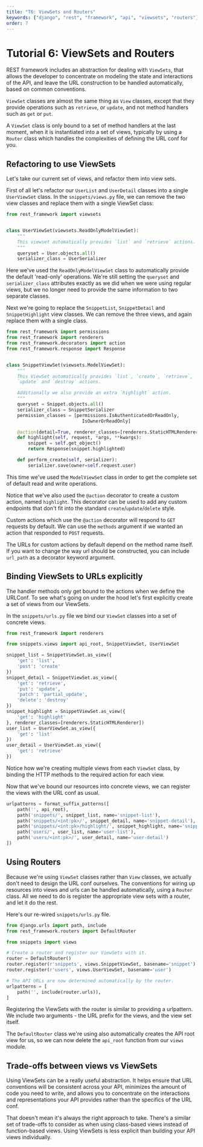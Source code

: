 ```yaml
---
title: "T6: ViewSets and Routers"
keywords: ["django", "rest", "framework", "api", "viewsets", "routers"]
order: 7
---
```


# Tutorial 6: ViewSets and Routers

REST framework includes an abstraction for dealing with `ViewSets`, that allows the developer to concentrate on modeling the state and interactions of the API, and leave the URL construction to be handled automatically, based on common conventions.

`ViewSet` classes are almost the same thing as `View` classes, except that they provide operations such as `retrieve`, or `update`, and not method handlers such as `get` or `put`.

A `ViewSet` class is only bound to a set of method handlers at the last moment, when it is instantiated into a set of views, typically by using a `Router` class which handles the complexities of defining the URL conf for you.

## Refactoring to use ViewSets

Let's take our current set of views, and refactor them into view sets.

First of all let's refactor our `UserList` and `UserDetail` classes into a single `UserViewSet` class. In the `snippets/views.py` file, we can remove the two view classes and replace them with a single ViewSet class:

```python
from rest_framework import viewsets


class UserViewSet(viewsets.ReadOnlyModelViewSet):
    """
    This viewset automatically provides `list` and `retrieve` actions.
    """
    queryset = User.objects.all()
    serializer_class = UserSerializer
```

Here we've used the `ReadOnlyModelViewSet` class to automatically provide the default 'read-only' operations.  We're still setting the `queryset` and `serializer_class` attributes exactly as we did when we were using regular views, but we no longer need to provide the same information to two separate classes.

Next we're going to replace the `SnippetList`, `SnippetDetail` and `SnippetHighlight` view classes.  We can remove the three views, and again replace them with a single class.

```python
from rest_framework import permissions
from rest_framework import renderers
from rest_framework.decorators import action
from rest_framework.response import Response


class SnippetViewSet(viewsets.ModelViewSet):
    """
    This ViewSet automatically provides `list`, `create`, `retrieve`,
    `update` and `destroy` actions.

    Additionally we also provide an extra `highlight` action.
    """
    queryset = Snippet.objects.all()
    serializer_class = SnippetSerializer
    permission_classes = [permissions.IsAuthenticatedOrReadOnly,
                            IsOwnerOrReadOnly]

    @action(detail=True, renderer_classes=[renderers.StaticHTMLRenderer])
    def highlight(self, request, *args, **kwargs):
        snippet = self.get_object()
        return Response(snippet.highlighted)

    def perform_create(self, serializer):
        serializer.save(owner=self.request.user)
```

This time we've used the `ModelViewSet` class in order to get the complete set of default read and write operations.

Notice that we've also used the `@action` decorator to create a custom action, named `highlight`.  This decorator can be used to add any custom endpoints that don't fit into the standard `create`/`update`/`delete` style.

Custom actions which use the `@action` decorator will respond to `GET` requests by default.  We can use the `methods` argument if we wanted an action that responded to `POST` requests.

The URLs for custom actions by default depend on the method name itself. If you want to change the way url should be constructed, you can include `url_path` as a decorator keyword argument.

## Binding ViewSets to URLs explicitly

The handler methods only get bound to the actions when we define the URLConf.
To see what's going on under the hood let's first explicitly create a set of views from our ViewSets.

In the `snippets/urls.py` file we bind our `ViewSet` classes into a set of concrete views.

```python
from rest_framework import renderers

from snippets.views import api_root, SnippetViewSet, UserViewSet

snippet_list = SnippetViewSet.as_view({
    'get': 'list',
    'post': 'create'
})
snippet_detail = SnippetViewSet.as_view({
    'get': 'retrieve',
    'put': 'update',
    'patch': 'partial_update',
    'delete': 'destroy'
})
snippet_highlight = SnippetViewSet.as_view({
    'get': 'highlight'
}, renderer_classes=[renderers.StaticHTMLRenderer])
user_list = UserViewSet.as_view({
    'get': 'list'
})
user_detail = UserViewSet.as_view({
    'get': 'retrieve'
})
```

Notice how we're creating multiple views from each `ViewSet` class, by binding the HTTP methods to the required action for each view.

Now that we've bound our resources into concrete views, we can register the views with the URL conf as usual.

```python
urlpatterns = format_suffix_patterns([
    path('', api_root),
    path('snippets/', snippet_list, name='snippet-list'),
    path('snippets/<int:pk>/', snippet_detail, name='snippet-detail'),
    path('snippets/<int:pk>/highlight/', snippet_highlight, name='snippet-highlight'),
    path('users/', user_list, name='user-list'),
    path('users/<int:pk>/', user_detail, name='user-detail')
])
```

## Using Routers

Because we're using `ViewSet` classes rather than `View` classes, we actually don't need to design the URL conf ourselves.  The conventions for wiring up resources into views and urls can be handled automatically, using a `Router` class.  All we need to do is register the appropriate view sets with a router, and let it do the rest.

Here's our re-wired `snippets/urls.py` file.

```python
from django.urls import path, include
from rest_framework.routers import DefaultRouter

from snippets import views

# Create a router and register our ViewSets with it.
router = DefaultRouter()
router.register(r'snippets', views.SnippetViewSet, basename='snippet')
router.register(r'users', views.UserViewSet, basename='user')

# The API URLs are now determined automatically by the router.
urlpatterns = [
    path('', include(router.urls)),
]
```

Registering the ViewSets with the router is similar to providing a urlpattern.  We include two arguments - the URL prefix for the views, and the view set itself.

The `DefaultRouter` class we're using also automatically creates the API root view for us, so we can now delete the `api_root` function from our `views` module.

## Trade-offs between views vs ViewSets

Using ViewSets can be a really useful abstraction.  It helps ensure that URL conventions will be consistent across your API, minimizes the amount of code you need to write, and allows you to concentrate on the interactions and representations your API provides rather than the specifics of the URL conf.

That doesn't mean it's always the right approach to take. There's a similar set of trade-offs to consider as when using class-based views instead of function-based views. Using ViewSets is less explicit than building your API views individually.
